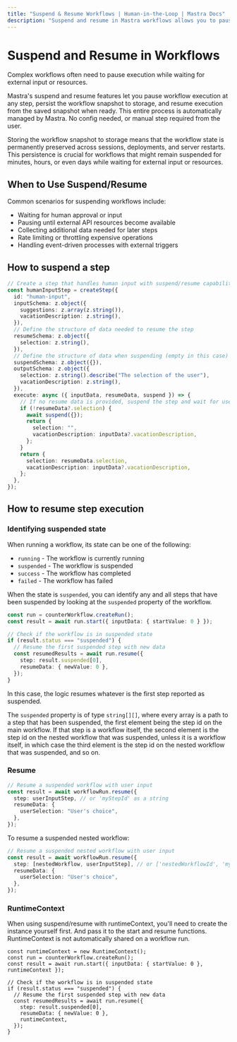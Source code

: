 ```yaml
---
title: "Suspend & Resume Workflows | Human-in-the-Loop | Mastra Docs"
description: "Suspend and resume in Mastra workflows allows you to pause execution while waiting for external input or resources."
---
```


# Suspend and Resume in Workflows

Complex workflows often need to pause execution while waiting for external input or resources.

Mastra's suspend and resume features let you pause workflow execution at any step, persist the workflow snapshot to storage, and resume execution from the saved snapshot when ready.
This entire process is automatically managed by Mastra. No config needed, or manual step required from the user.

Storing the workflow snapshot to storage means that the workflow state is permanently preserved across sessions, deployments, and server restarts. This persistence is crucial for workflows that might remain suspended for minutes, hours, or even days while waiting for external input or resources.

## When to Use Suspend/Resume

Common scenarios for suspending workflows include:

- Waiting for human approval or input
- Pausing until external API resources become available
- Collecting additional data needed for later steps
- Rate limiting or throttling expensive operations
- Handling event-driven processes with external triggers

## How to suspend a step

```typescript
// Create a step that handles human input with suspend/resume capabilities
const humanInputStep = createStep({
  id: "human-input",
  inputSchema: z.object({
    suggestions: z.array(z.string()),
    vacationDescription: z.string(),
  }),
  // Define the structure of data needed to resume the step
  resumeSchema: z.object({
    selection: z.string(),
  }),
  // Define the structure of data when suspending (empty in this case)
  suspendSchema: z.object({}),
  outputSchema: z.object({
    selection: z.string().describe("The selection of the user"),
    vacationDescription: z.string(),
  }),
  execute: async ({ inputData, resumeData, suspend }) => {
    // If no resume data is provided, suspend the step and wait for user input
    if (!resumeData?.selection) {
      await suspend({});
      return {
        selection: "",
        vacationDescription: inputData?.vacationDescription,
      };
    }
    return {
      selection: resumeData.selection,
      vacationDescription: inputData?.vacationDescription,
    };
  },
});
```

## How to resume step execution

### Identifying suspended state

When running a workflow, its state can be one of the following:

- `running` - The workflow is currently running
- `suspended` - The workflow is suspended
- `success` - The workflow has completed
- `failed` - The workflow has failed

When the state is `suspended`, you can identify any and all steps that have been suspended by looking at the `suspended` property of the workflow.

```typescript
const run = counterWorkflow.createRun();
const result = await run.start({ inputData: { startValue: 0 } });

// Check if the workflow is in suspended state
if (result.status === "suspended") {
  // Resume the first suspended step with new data
  const resumedResults = await run.resume({
    step: result.suspended[0],
    resumeData: { newValue: 0 },
  });
}
```

In this case, the logic resumes whatever is the first step reported as suspended.

The `suspended` property is of type `string[][]`, where every array is a path to a step that has been suspended, the first element being the step id on the main workflow. If that step is a workflow itself, the second element is the step id on the nested workflow that was suspended, unless it is a workflow itself, in which case the third element is the step id on the nested workflow that was suspended, and so on.

### Resume

```typescript
// Resume a suspended workflow with user input
const result = await workflowRun.resume({
  step: userInputStep, // or 'myStepId' as a string
  resumeData: {
    userSelection: "User's choice",
  },
});
```

To resume a suspended nested workflow:

```typescript
// Resume a suspended nested workflow with user input
const result = await workflowRun.resume({
  step: [nestedWorkflow, userInputStep], // or ['nestedWorkflowId', 'myStepId'] as a string array
  resumeData: {
    userSelection: "User's choice",
  },
});
```

### RuntimeContext

When using suspend/resume with runtimeContext, you'll need to create the instance yourself first. And pass it to the start and resume functions.
RuntimeContext is not automatically shared on a workflow run.

```
const runtimeContext = new RuntimeContext();
const run = counterWorkflow.createRun();
const result = await run.start({ inputData: { startValue: 0 }, runtimeContext });

// Check if the workflow is in suspended state
if (result.status === "suspended") {
  // Resume the first suspended step with new data
  const resumedResults = await run.resume({
    step: result.suspended[0],
    resumeData: { newValue: 0 },
    runtimeContext,
  });
}
```

